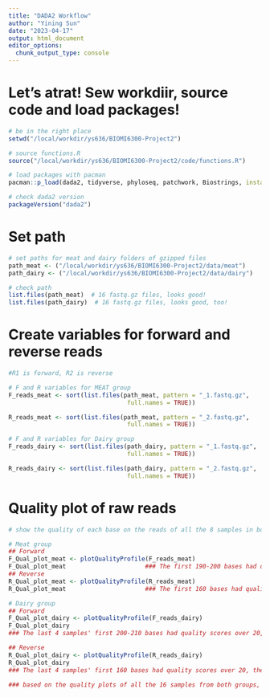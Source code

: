 ```yaml
---
title: "DADA2 Workflow"
author: "Yining Sun"
date: "2023-04-17"
output: html_document
editor_options: 
  chunk_output_type: console
---
```



# Let's atrat! Sew workdiir, source code and load packages!
```r
# be in the right place
setwd("/local/workdir/ys636/BIOMI6300-Project2")

# source functions.R
source("/local/workdir/ys636/BIOMI6300-Project2/code/functions.R")

# load packages with pacman
pacman::p_load(dada2, tidyverse, phyloseq, patchwork, Biostrings, install = FALSE)

# check dada2 version
packageVersion("dada2")
```


# Set path
```r

# set paths for meat and dairy folders of gzipped files
path_meat <- ("/local/workdir/ys636/BIOMI6300-Project2/data/meat")
path_dairy <- ("/local/workdir/ys636/BIOMI6300-Project2/data/dairy")

# check path
list.files(path_meat)  # 16 fastq.gz files, looks good!
list.files(path_dairy)  # 16 fastq.gz files, looks good, too!

```

# Create variables for forward and reverse reads
```r
#R1 is forward, R2 is reverse

# F and R variables for MEAT group
F_reads_meat <- sort(list.files(path_meat, pattern = "_1.fastq.gz",
                                 full.names = TRUE))

R_reads_meat <- sort(list.files(path_meat, pattern = "_2.fastq.gz",
                                 full.names = TRUE))

# F and R variables for Dairy group
F_reads_dairy <- sort(list.files(path_dairy, pattern = "_1.fastq.gz",
                                 full.names = TRUE))

R_reads_dairy <- sort(list.files(path_dairy, pattern = "_2.fastq.gz",
                                 full.names = TRUE))
```


# Quality plot of raw reads
```r
# show the quality of each base on the reads of all the 8 samples in both groups

# Meat group
## Forward
F_Qual_plot_meat <- plotQualityProfile(F_reads_meat)
F_Qual_plot_meat                      ### The first 190-200 bases had quality scores over 20
## Reverse
R_Qual_plot_meat <- plotQualityProfile(R_reads_meat)
R_Qual_plot_meat                      ### The first 160 bases had quality scores over 20

# Dairy group
## Forward
F_Qual_plot_dairy <- plotQualityProfile(F_reads_dairy)
F_Qual_plot_dairy             
### The last 4 samples' first 200-210 bases had quality scores over 20, the first 4 samppels looked good with all reads

## Reverse
R_Qual_plot_dairy <- plotQualityProfile(R_reads_dairy)
R_Qual_plot_dairy             
### The last 4 samples' first 160 bases had quality scores over 20, the first 4 samppels looked good with all reads

### based on the quality plots of all the 16 samples from both groups, I decided to set the quality score cutoff as 20, rather than 30.

```


